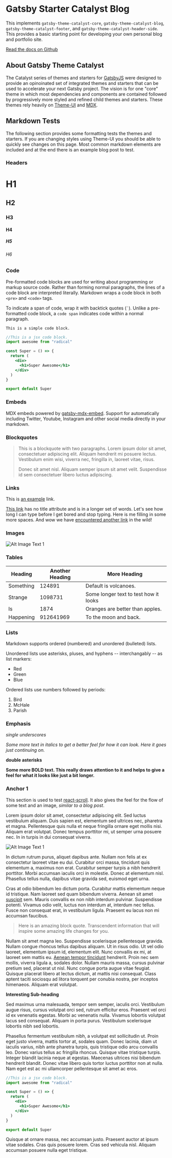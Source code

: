 <SEO title="Gatsby Starter Catalyst Blog" />

# Gatsby Starter Catalyst Blog

This implements `gatsby-theme-catalyst-core`, `gatsby-theme-catalyst-blog`, `gatsby-theme-catalyst-footer`, and `gatsby-theme-catalyst-header-side`. This provides a basic starting point for developing your own personal blog and portfolio site.

[Read the docs on Github](https://github.com/ehowey/gatsby-theme-catalyst)

## About Gatsby Theme Catalyst

The Catalyst series of themes and starters for [GatsbyJS](https://www.gatsbyjs.org/) were designed to provide an opinoinated set of integrated themes and starters that can be used to accelerate your next Gatsby project. The vision is for one "core" theme in which most dependencies and components are contained followed by progressively more styled and refined child themes and starters. These themes rely heavily on [Theme-UI](https://theme-ui.com/) and [MDX](https://mdxjs.com/getting-started/gatsby/).

## Markdown Tests

The following section provides some formatting tests the themes and starters. If you are changing styles using Theme-UI you should be able to quickly see changes on this page. Most common markdown elements are included and at the end there is an example blog post to test.

### Headers

# H1

## H2

### H3

#### H4

##### H5

###### H6

### Code

Pre-formatted code blocks are used for writing about programming or
markup source code. Rather than forming normal paragraphs, the lines
of a code block are interpreted literally. Markdown wraps a code block
in both `<pre>` and `<code>` tags.

To indicate a span of code, wrap it with backtick quotes (`` ` ``).
Unlike a pre-formatted code block, a `code span` indicates code within a
normal paragraph.

```
This is a simple code block.
```

```jsx
//This is a jsx code block.
import awesome from "radical"

const Super = () => {
  return (
    <div>
      <h1>Super Awesome</h1>
    </div>
  )
}

export default Super
```

### Embeds

MDX embeds powered by [gatsby-mdx-embed](https://gatsby-mdx-embed.netlify.app/). Support for automatically including Twitter, Youtube, Instagram and other social media directly in your markdown.

### Blockquotes

> This is a blockquote with two paragraphs. Lorem ipsum dolor sit amet,
> consectetuer adipiscing elit. Aliquam hendrerit mi posuere lectus.
> Vestibulum enim wisi, viverra nec, fringilla in, laoreet vitae, risus.
>
> Donec sit amet nisl. Aliquam semper ipsum sit amet velit. Suspendisse
> id sem consectetuer libero luctus adipiscing.

### Links

This is [an example](https://www.erichowey.dev) link.

[This link](https://www.erichowey.dev) has no title attribute and is in a longer set of words. Let's see how long I can type before I get bored and stop typing. Here is me filling in some more spaces. And wow we have [encountered another link](https://www.erichowey.dev) in the wild!

### Images

![Alt Image Text 1](../assets/image1.jpg)

### Tables

| Heading   | Another Heading | More Heading                          |
| --------- | --------------- | ------------------------------------- |
| Something | 124891          | Default is volcanoes.                 |
| Strange   | 1098731         | Some longer text to test how it looks |
| Is        | 1874            | Oranges are better than apples.       |
| Happening | 912641969       | To the moon and back.                 |

### Lists

Markdown supports ordered (numbered) and unordered (bulleted) lists.

Unordered lists use asterisks, pluses, and hyphens -- interchangably
-- as list markers:

- Red
- Green
- Blue

Ordered lists use numbers followed by periods:

1.  Bird
2.  McHale
3.  Parish

### Emphasis

_single underscores_

_Some more text in italics to get a better feel for how it can look. Here it goes just continuing on._

**double asterisks**

**Some more BOLD text. This really draws attention to it and helps to give a feel for what it looks like just a bit longer.**

### Anchor 1

This section is used to test [react-scroll](https://www.npmjs.com/package/react-scroll). It also gives the feel for the flow of some text and an image, _similar to a blog post_.

Lorem ipsum dolor sit amet, consectetur adipiscing elit. Sed luctus
vestibulum aliquam. Duis sapien est, elementum sed ultrices nec, pharetra et
magna. Pellentesque quis nulla et neque fringilla ornare eget mollis nisi.
Aliquam erat volutpat. Donec tempus porttitor mi, ut semper urna posuere
nec. In in turpis in dui consequat viverra.

![Alt Image Text 1](../assets/image1.jpg)

In dictum rutrum purus, aliquet dapibus ante. Nullam non felis at ex consectetur laoreet vitae eu dui. Curabitur orci massa, tincidunt quis elementum a, maximus non erat. Curabitur semper turpis a nibh hendrerit porttitor. Morbi accumsan iaculis orci in molestie. Donec at elementum nisl. Phasellus tellus nulla, dapibus vitae gravida sed, euismod eget urna.

Cras at odio bibendum leo dictum porta. Curabitur mattis elementum neque id tristique. Nam laoreet sed quam bibendum viverra. Aenean sit amet [suscipit](https://www.google.com) sem. Mauris convallis ex non nibh interdum pulvinar. Suspendisse potenti. Vivamus odio velit, luctus non interdum at, interdum nec tellus. Fusce non consequat erat, in vestibulum ligula. Praesent eu lacus non mi accumsan faucibus.

> Here is an amazing block quote. Transcendent information that will inspire some amazing life changes for you.

Nullam sit amet magna leo. Suspendisse scelerisque pellentesque gravida. Nullam congue rhoncus tellus dapibus aliquam. Ut in risus odio. Ut vel odio laoreet, elementum ipsum id, elementum elit. Nunc convallis ex mi, at laoreet sem mattis eu. [Aenean tempor tincidunt](https://www.google.com) hendrerit. Proin nec sem mollis, viverra ligula a, sodales dolor. Nullam mauris massa, cursus pulvinar pretium sed, placerat ut nisl. Nunc congue porta augue vitae feugiat. Quisque placerat libero at lectus dictum, at mattis nisi consequat. Class aptent taciti sociosqu ad litora torquent per conubia nostra, per inceptos himenaeos. Aliquam erat volutpat.

**Interesting Sub-heading**

Sed maximus urna malesuada, tempor sem semper, iaculis orci. Vestibulum augue risus, cursus volutpat orci sed, rutrum efficitur eros. Praesent vel orci id ex venenatis egestas. Morbi ac venenatis nulla. Vivamus lobortis volutpat lacus sed consequat. Aliquam in porta purus. Vestibulum scelerisque lobortis nibh sed lobortis.

Phasellus fermentum vestibulum nibh, a volutpat est sollicitudin ut. Proin eget justo viverra, mattis tortor at, sodales quam. Donec lacinia, diam ut iaculis varius, nibh ante pharetra turpis, quis tristique odio arcu convallis leo. Donec varius tellus ac fringilla rhoncus. Quisque vitae tristique turpis. Integer blandit lacinia neque at egestas. Maecenas ultrices nisi bibendum hendrerit blandit. Donec vitae libero quis tortor luctus porttitor non at nulla. Nam eget est ac mi ullamcorper pellentesque sit amet ac eros.

```jsx
//This is a jsx code block.
import awesome from "radical"

const Super = () => {
  return (
    <div>
      <h1>Super Awesome</h1>
    </div>
  )
}

export default Super
```

Quisque at ornare massa, nec accumsan justo. Praesent auctor at ipsum vitae sodales. Cras quis posuere lorem. Cras sed vehicula nisl. Aliquam accumsan posuere nulla eget tristique.
